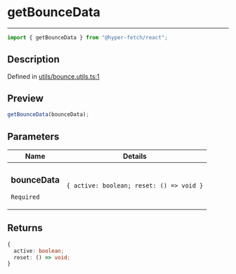 # getBounceData

<div class="api-docs__separator" data-reactroot="">

---

</div><div class="api-docs__import" data-reactroot="">

```ts
import { getBounceData } from "@hyper-fetch/react";
```

</div><div class="api-docs__section">

## Description

</div><div class="api-docs__description"><span class="api-docs__do-not-parse">

</span></div><p class="api-docs__definition">

Defined in
[utils/bounce.utils.ts:1](https://github.com/BetterTyped/hyper-fetch/blob/993719ed/packages/react/src/utils/bounce.utils.ts#L1)

</p><div class="api-docs__section">

## Preview

</div><div class="api-docs__preview fn">

```ts
getBounceData(bounceData);
```

</div><div class="api-docs__section">

## Parameters

</div>
<div class="api-docs__parameters">
<table>
<thead><tr><th>Name</th><th>Details</th></tr></thead>
<tbody><tr param-data="bounceData"><td class="api-docs__param-name required">

### bounceData

`Required`

</td><td class="api-docs__param-type">

`{ active: boolean; reset: () => void }`

</td></tr></tbody></table></div><div class="api-docs__section">

## Returns

</div><div class="api-docs__returns">

```ts
{
  active: boolean;
  reset: () => void;
}
```

</div>
